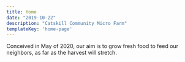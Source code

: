 ```yaml
---
title: Home
date: "2019-10-22"
description: "Catskill Community Micro Farm"
templateKey: 'home-page'
---
```


Conceived in May of 2020, our aim is to grow fresh food to feed our neighbors, as far as the harvest will stretch.


